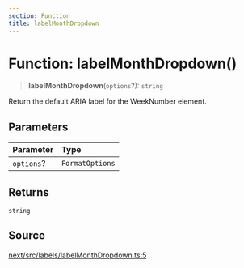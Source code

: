 ```yaml
---
section: Function
title: labelMonthDropdown
---
```


# Function: labelMonthDropdown()

> **labelMonthDropdown**(`options`?): `string`

Return the default ARIA label for the WeekNumber element.

## Parameters

| Parameter | Type |
| :------ | :------ |
| `options`? | `FormatOptions` |

## Returns

`string`

## Source

[next/src/labels/labelMonthDropdown.ts:5](https://github.com/gpbl/react-day-picker/blob/a8bfa5451/next/src/labels/labelMonthDropdown.ts#L5)
